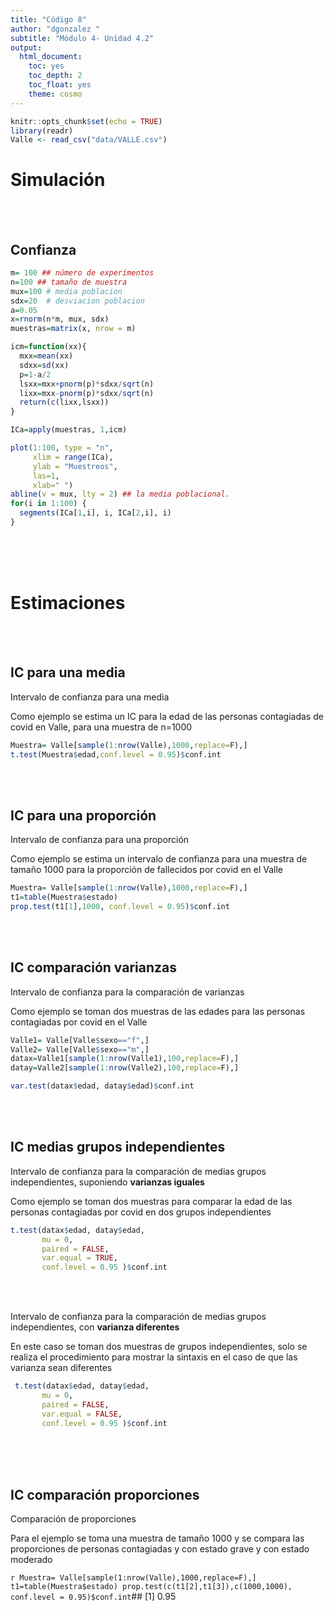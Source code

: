 ```yaml
---
title: "Código 8"
author: "dgonzalez "
subtitle: "Módulo 4- Unidad 4.2" 
output:
  html_document:
    toc: yes
    toc_depth: 2
    toc_float: yes
    theme: cosmo
---
```


```r
knitr::opts_chunk$set(echo = TRUE)
library(readr)
Valle <- read_csv("data/VALLE.csv")

```

# **Simulación**

<br/><br/>

## **Confianza**

```r
m= 100 ## número de experimentos
n=100 ## tamaño de muestra
mux=100 # media poblacion 
sdx=20  # desviacion poblacion
a=0.05
x=rnorm(n*m, mux, sdx)
muestras=matrix(x, nrow = m)

icm=function(xx){
  mxx=mean(xx)
  sdxx=sd(xx)
  p=1-a/2
  lsxx=mxx+pnorm(p)*sdxx/sqrt(n)
  lixx=mxx-pnorm(p)*sdxx/sqrt(n)
  return(c(lixx,lsxx))
}

ICa=apply(muestras, 1,icm)

plot(1:100, type = "n",
     xlim = range(ICa),
     ylab = "Muestreos", 
     las=1, 
     xlab=" ")
abline(v = mux, lty = 2) ## la media poblacional.
for(i in 1:100) {
  segments(ICa[1,i], i, ICa[2,i], i)
}

```

<br/><br/><br/>

# **Estimaciones**

<br/><br/>

## **IC para una media**

Intervalo de confianza para una media 

Como ejemplo se estima un IC para la edad de las personas contagiadas de covid en Valle, para una muestra de n=1000

```r
Muestra= Valle[sample(1:nrow(Valle),1000,replace=F),]
t.test(Muestra$edad,conf.level = 0.95)$conf.int
```
<br/><br/>

## **IC para una proporción**

Intervalo de confianza para una proporción 

Como ejemplo se estima un intervalo de confianza para una muestra de tamaño 1000 para la proporción de fallecidos por covid en el Valle

```r
Muestra= Valle[sample(1:nrow(Valle),1000,replace=F),]
t1=table(Muestra$estado)
prop.test(t1[1],1000, conf.level = 0.95)$conf.int

```
<br/><br/>

## **IC comparación varianzas**

Intervalo de confianza para la comparación de varianzas

Como ejemplo se toman dos muestras de las edades para las personas contagiadas por covid en el Valle

```r
Valle1= Valle[Valle$sexo=="f",]
Valle2= Valle[Valle$sexo=="m",]
datax=Valle1[sample(1:nrow(Valle1),100,replace=F),]
datay=Valle2[sample(1:nrow(Valle2),100,replace=F),]

var.test(datax$edad, datay$edad)$conf.int 
```
<br/><br/>

## **IC medias grupos independientes**

Intervalo de confianza para la comparación de medias grupos independientes, suponiendo **varianzas iguales**

Como ejemplo se toman dos muestras para comparar la edad de las personas contagiadas por covid en dos grupos independientes


```r
t.test(datax$edad, datay$edad,
       mu = 0, 
       paired = FALSE, 
       var.equal = TRUE,
       conf.level = 0.95 )$conf.int 
```
<br/><br/>

Intervalo de confianza para la comparación de medias grupos independientes, con **varianza diferentes**

En este caso se toman dos muestras de grupos independientes, solo se realiza el procedimiento para mostrar la sintaxis en el caso de que las varianza sean diferentes 

```r
 t.test(datax$edad, datay$edad,
       mu = 0, 
       paired = FALSE, 
       var.equal = FALSE,
       conf.level = 0.95 )$conf.int
```

<br/><br/><br/>

## **IC comparación proporciones**

Comparación de proporciones

Para el ejemplo se toma una muestra de tamaño 1000 y se compara las proporciones de personas contagiadas y con estado grave y con estado moderado

```r
Muestra= Valle[sample(1:nrow(Valle),1000,replace=F),]
t1=table(Muestra$estado)
prop.test(c(t1[2],t1[3]),c(1000,1000), conf.level = 0.95)$conf.int
```## [1] 0.95







